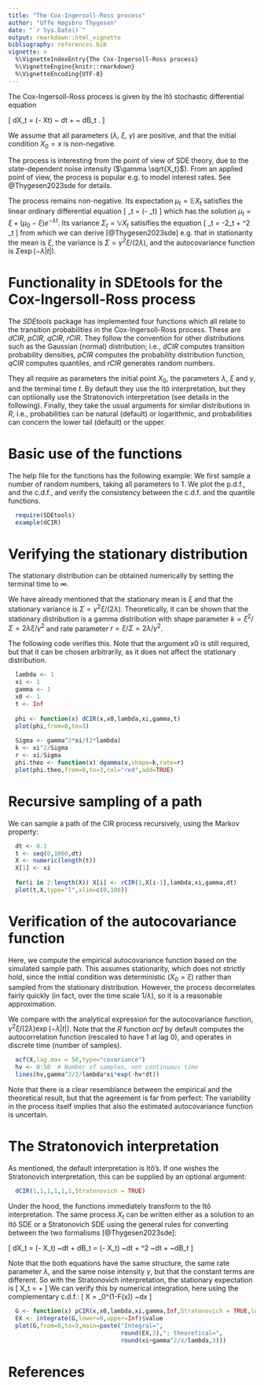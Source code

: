 ```yaml
---
title: "The Cox-Ingersoll-Ross process"
author: "Uffe Høgsbro Thygesen"
date: "`r Sys.Date()`"
output: rmarkdown::html_vignette
bibliography: references.bib
vignette: >
  %\VignetteIndexEntry{The Cox-Ingersoll-Ross process}
  %\VignetteEngine{knitr::rmarkdown}
  %\VignetteEncoding{UTF-8}
---
```


The Cox-Ingersoll-Ross process is given by the Itô stochastic differential equation 

\[
dX_t = \lambda (\xi - Xt) ~ dt + \gamma \sqrt{X_t} ~ dB_t .
\]

We assume that all parameters ($\lambda$, $\xi$, $\gamma$) are positive, and that the initial condition $X_0=x$ is non-negative. 

The process is interesting from the point of view of SDE theory, due to the state-dependent noise intensity ($\gamma \sqrt{X_t}$). From an applied point of view, the process is popular e.g. to model interest rates. See @Thygesen2023sde for details.

The process remains non-negative. Its expectation $\mu_t = \mathbb{E} X_t$ satisfies the linear ordinary differential equation 
\[
\dot \mu_t = \lambda (\xi - \mu_t)
\]
which has the solution $\mu_t = \xi + (\mu_0-\xi) e^{-\lambda t}$. Its variance $\Sigma_t = \mathbb{V} X_t$ satisifies the equation 
\[
\dot \Sigma_t = -2\lambda \Sigma_t + \gamma^2 \mu_t 
\]
from which we can derive [@Thygesen2023sde] e.g. that in stationarity the mean is $\xi$, the variance is $\Sigma=\gamma^2 \xi /(2\lambda)$, and the autocovariance function is $\Sigma \exp(-\lambda |t|)$. 

# Functionality in SDEtools for the Cox-Ingersoll-Ross process

The *SDEtools* package has implemented four functions which all relate to the transition probabilities in the Cox-Ingersoll-Ross process. These are *dCIR*, *pCIR*, *qCIR*, *rCIR*. They follow the convention for other distributions such as the Gaussian (normal) distribution; i.e., *dCIR* computes transition probability densities, *pCIR* computes the probability distribution function, *qCIR* computes quantiles, and *rCIR* generates random numbers. 

They all require as parameters the initial point $X_0$, the parameters $\lambda$, $\xi$ and $\gamma$, and the terminal time $t$. By default they use the Itô interpretation, but they can optiionally use the Stratonovich interpretation (see details in the following). Finally, they take the usual arguments for similar distributions in *R*, i.e., probabilities can be natural (default) or logarithmic, and probabilities can concern the lower tail (default) or the upper.

# Basic use of the functions

The help file for the functions has the following example: We first sample a number of random numbers, taking all parameters to 1. We plot the p.d.f., and the c.d.f., and verify the consistency between the c.d.f. and the quantile functions. 

```r
  require(SDEtools) 
  example(dCIR)
```

# Verifying the stationary distribution

The stationary distribution can be obtained numerically by setting the terminal time to $\infty$. 

We have already mentioned that the stationary mean is $\xi$ and that the stationary variance is $\Sigma = \gamma^2 \xi/(2\lambda)$. Theoretically, it can be shown that the stationary distribution is a gamma distribution with shape parameter $k=\xi^2/\Sigma = 2\lambda\xi/\gamma^2$ and rate parameter $r=\xi/\Sigma = 2\lambda/\gamma^2$.

The following code verifies this. Note that the argument x0 is still required, but that it can be chosen arbitrarily, as it does not affect the stationary distribution.

```r
  lambda <- 1 
  xi <- 1
  gamma <- 1
  x0 <- 1
  t <- Inf
  
  phi <- function(x) dCIR(x,x0,lambda,xi,gamma,t)
  plot(phi,from=0,to=3)
  
  Sigma <- gamma^2*xi/(2*lambda)
  k <- xi^2/Sigma
  r <- xi/Sigma
  phi.theo <- function(x) dgamma(x,shape=k,rate=r)
  plot(phi.theo,from=0,to=3,col="red",add=TRUE)
```

# Recursive sampling of a path

We can sample a path of the CIR process recursively, using the Markov property: 

```r
  dt <- 0.1
  t <- seq(0,1000,dt)
  X <- numeric(length(t))
  X[1] <- xi
  
  for(i in 2:length(X)) X[i] <- rCIR(1,X[i-1],lambda,xi,gamma,dt)
  plot(t,X,type="l",xlim=c(0,100))
```

# Verification of the autocovariance function

Here, we compute the empirical autocovariance function based on the simulated sample path. 
This assumes stationarity, which does not strictly hold, since the initial condition was deterministic ($X_0=\xi$) rather than sampled from the stationary distribution. However, the process decorrelates fairly quickly (in fact, over the time scale $1/\lambda$), so it is a reasonable approximation.

We compare with the analytical expression for the autocovariance function, $\gamma^2 \xi/(2\lambda) \exp(-\lambda |t|)$. Note that the *R* function *acf* by default computes the autocorrelation function (rescaled to have 1 at lag 0), and operates in discrete time (number of samples).

```r
  acf(X,lag.max = 50,type="covariance")
  hv <- 0:50  # Number of samples, not continuous time
  lines(hv,gamma^2/2/lambda*xi*exp(-hv*dt))
```

Note that there is a clear resemblance between the empirical and the theoretical result, but that the agreement is far from perfect: The variability in the process itself implies that also the estimated autocovariance function is uncertain.

# The Stratonovich interpretation

As mentioned, the default interpretation is Itô's. If one wishes the Stratonovich interpretation, this can be supplied by an optional argument: 

```r
  dCIR(1,1,1,1,1,1,Stratonovich = TRUE)
```

Under the hood, the functions immediately transform to the Itô interpretation. The same process $X_t$ can be written either as a solution to an Itô SDE or a Stratonovich SDE using the general rules for converting between the two formalisms [@Thygesen2023sde]:

\[
dX_t = \lambda (\xi - X_t) ~dt + \gamma \sqrt{X_t} \circ dB_t = 
\lambda (\xi - X_t) ~dt + \frac 14 \gamma^2 ~dt + \gamma \sqrt{X_t}  ~dB_t
\]

Note that the both equations have the same structure, the same rate parameter $\lambda$, and the same noise intensity $\gamma$, but that the constant terms are different. So with the Stratonovich interpretation, the stationary expectation is 
\[
\mathbb{E} X_t = \xi + \frac{\gamma^2}{4\lambda }
\]
We can verify this by numerical integration, here using the complementary c.d.f.:
\[
\mathbb{E} X = \int_0^\infty (1-F(x)) ~dx
\]

```r
  G <- function(x) pCIR(x,x0,lambda,xi,gamma,Inf,Stratonovich = TRUE,lower.tail = FALSE)
  EX <- integrate(G,lower=0,upper=Inf)$value  
  plot(G,from=0,to=3,main=paste("Integral=",
                                round(EX,3),"; theoretical=",
                                round(xi+gamma^2/4/lambda,3)))
```


# References
